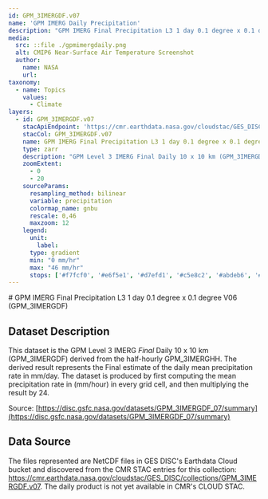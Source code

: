 ```yaml
---
id: GPM_3IMERGDF.v07
name: 'GPM IMERG Daily Precipitation'
description: "GPM IMERG Final Precipitation L3 1 day 0.1 degree x 0.1 degree"
media:
  src: ::file ./gpmimergdaily.png
  alt: CMIP6 Near-Surface Air Temperature Screenshot
  author:
    name: NASA
    url:   
taxonomy:
  - name: Topics
    values:
      - Climate
layers:
  - id: GPM_3IMERGDF.v07
    stacApiEndpoint: 'https://cmr.earthdata.nasa.gov/cloudstac/GES_DISC'
    stacCol: GPM_3IMERGDF.v07
    name: GPM IMERG Final Precipitation L3 1 day 0.1 degree x 0.1 degree
    type: zarr
    description: "GPM Level 3 IMERG Final Daily 10 x 10 km (GPM_3IMERGDF) accumulated precipitation"
    zoomExtent:
      - 0
      - 20
    sourceParams:
      resampling_method: bilinear
      variable: precipitation
      colormap_name: gnbu
      rescale: 0,46
      maxzoom: 12
    legend:
      unit: 
        label: 
      type: gradient
      min: "0 mm/hr"
      max: "46 mm/hr"
      stops: ['#f7fcf0', '#e6f5e1', '#d7efd1', '#c5e8c2', '#abdeb6', '#8bd2bf', '#6bc3c9', '#4bafd1', '#3193c2', '#1878b4', '#085da0', '#084081']
---
```


<Block>
<Prose>
# GPM IMERG Final Precipitation L3 1 day 0.1 degree x 0.1 degree V06 (GPM_3IMERGDF)

## Dataset Description

This dataset is the GPM Level 3 IMERG *Final* Daily 10 x 10 km (GPM_3IMERGDF) derived from the half-hourly GPM_3IMERGHH. The derived result represents the Final estimate of the daily mean precipitation rate in mm/day. The dataset is produced by first computing the mean precipitation rate in (mm/hour) in every grid cell, and then multiplying the result by 24.

Source: [https://disc.gsfc.nasa.gov/datasets/GPM_3IMERGDF_07/summary](https://disc.gsfc.nasa.gov/datasets/GPM_3IMERGDF_07/summary)

## Data Source

The files represented are NetCDF files in GES DISC's Earthdata Cloud bucket and discovered from the CMR STAC entries for this collection: https://cmr.earthdata.nasa.gov/cloudstac/GES_DISC/collections/GPM_3IMERGDF.v07. The daily product is not yet available in CMR's CLOUD STAC.

</Prose>
</Block>
